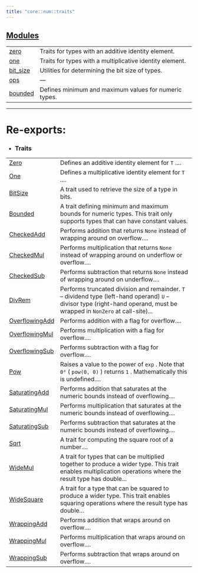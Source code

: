 ```yaml
---
title: "core::num::traits"
---
```





## [Modules](./core-num-traits-modules)

| | |
|:---|:---|
| [zero](./core-num-traits-zero) | Traits for types with an additive identity element. |
| [one](./core-num-traits-one) | Traits for types with a multiplicative identity element. |
| [bit_size](./core-num-traits-bit_size) | Utilities for determining the bit size of types. |
| [ops](./core-num-traits-ops) | — |
| [bounded](./core-num-traits-bounded) | Defines minimum and maximum values for numeric types. |


---
 
# Re-exports: 

 - ### Traits

| | |
|:---|:---|
| [Zero](./core-num-traits-zero-Zero) | Defines an additive identity element for `T` .... |
| [One](./core-num-traits-one-One) | Defines a multiplicative identity element for `T` .... |
| [BitSize](./core-num-traits-bit_size-BitSize) | A trait used to retrieve the size of a type in bits. |
| [Bounded](./core-num-traits-bounded-Bounded) | A trait defining minimum and maximum bounds for numeric types. This trait only supports types that can have constant values. |
| [CheckedAdd](./core-num-traits-ops-checked-CheckedAdd) | Performs addition that returns `None`  instead of wrapping around on overflow.... |
| [CheckedMul](./core-num-traits-ops-checked-CheckedMul) | Performs multiplication that returns `None`  instead of wrapping around on underflow or overflow.... |
| [CheckedSub](./core-num-traits-ops-checked-CheckedSub) | Performs subtraction that returns `None`  instead of wrapping around on underflow.... |
| [DivRem](./core-num-traits-ops-divrem-DivRem) | Performs truncated division and  remainder. `T`  – dividend type (left-hand operand) `U`  – divisor  type (right-hand operand, must be wrapped in `NonZero`  at call-site)... |
| [OverflowingAdd](./core-num-traits-ops-overflowing-OverflowingAdd) | Performs addition with a flag for overflow.... |
| [OverflowingMul](./core-num-traits-ops-overflowing-OverflowingMul) | Performs multiplication with a flag for overflow.... |
| [OverflowingSub](./core-num-traits-ops-overflowing-OverflowingSub) | Performs subtraction with a flag for overflow.... |
| [Pow](./core-num-traits-ops-pow-Pow) | Raises a value to the power of `exp` . Note that `0⁰`  ( `pow(0, 0)` ) returns `1` . Mathematically this is undefined.... |
| [SaturatingAdd](./core-num-traits-ops-saturating-SaturatingAdd) | Performs addition that saturates at the numeric bounds instead of overflowing.... |
| [SaturatingMul](./core-num-traits-ops-saturating-SaturatingMul) | Performs multiplication that saturates at the numeric bounds instead of overflowing.... |
| [SaturatingSub](./core-num-traits-ops-saturating-SaturatingSub) | Performs subtraction that saturates at the numeric bounds instead of overflowing.... |
| [Sqrt](./core-num-traits-ops-sqrt-Sqrt) | A trait for computing the square root of a number.... |
| [WideMul](./core-num-traits-ops-widemul-WideMul) | A trait for types that can be multiplied together to produce a wider type. This trait enables multiplication operations where the result type has double... |
| [WideSquare](./core-num-traits-ops-widesquare-WideSquare) | A trait for a type that can be squared to produce a wider type. This trait enables squaring operations where the result type has double... |
| [WrappingAdd](./core-num-traits-ops-wrapping-WrappingAdd) | Performs addition that wraps around on overflow.... |
| [WrappingMul](./core-num-traits-ops-wrapping-WrappingMul) | Performs multiplication that wraps around on overflow.... |
| [WrappingSub](./core-num-traits-ops-wrapping-WrappingSub) | Performs subtraction that wraps around on overflow.... |



